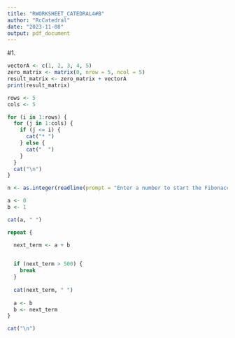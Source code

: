 ```yaml
---
title: "RWORKSHEET_CATEDRAL4#B"
author: "RcCatedral"
date: "2023-11-08"
output: pdf_document
---
```

#1.
```r
vectorA <- c(1, 2, 3, 4, 5)
zero_matrix <- matrix(0, nrow = 5, ncol = 5)
result_matrix <- zero_matrix + vectorA
print(result_matrix)
```
```r
rows <- 5
cols <- 5

for (i in 1:rows) {
  for (j in 1:cols) {
    if (j <= i) {
      cat("* ")
    } else {
      cat("  ")
    }
  }
  cat("\n")
}

```
```r
n <- as.integer(readline(prompt = "Enter a number to start the Fibonacci sequence: "))

a <- 0
b <- 1

cat(a, " ")

repeat {

  next_term <- a + b
  

  if (next_term > 500) {
    break
  }
  
  cat(next_term, " ")
  
  a <- b
  b <- next_term
}

cat("\n")

```

